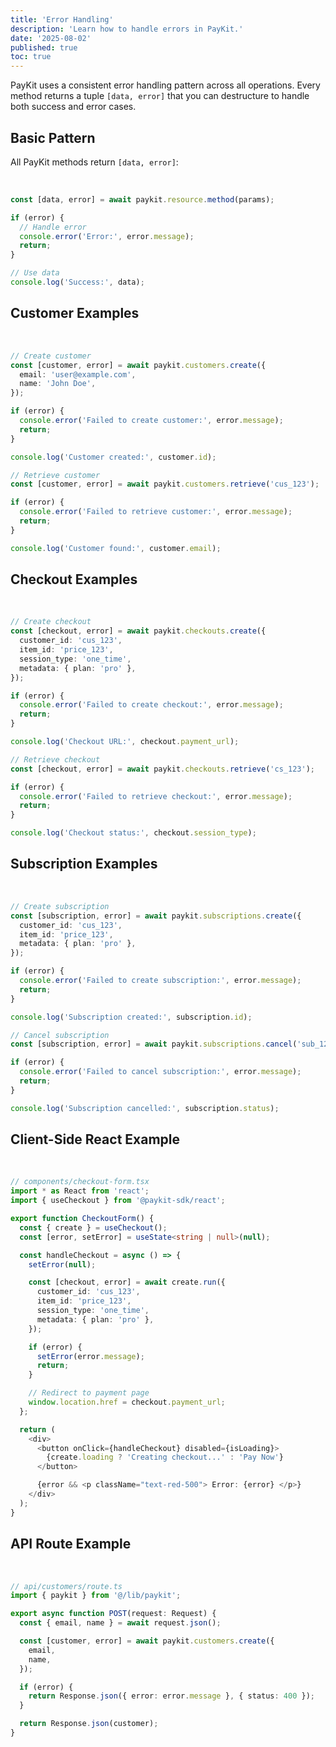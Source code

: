 ```yaml
---
title: 'Error Handling'
description: 'Learn how to handle errors in PayKit.'
date: '2025-08-02'
published: true
toc: true
---
```


PayKit uses a consistent error handling pattern across all operations. Every method returns a tuple `[data, error]` that you can destructure to handle both success and error cases.

## Basic Pattern

All PayKit methods return `[data, error]`:

<br />

```typescript
const [data, error] = await paykit.resource.method(params);

if (error) {
  // Handle error
  console.error('Error:', error.message);
  return;
}

// Use data
console.log('Success:', data);
```

## Customer Examples

<br />

```typescript
// Create customer
const [customer, error] = await paykit.customers.create({
  email: 'user@example.com',
  name: 'John Doe',
});

if (error) {
  console.error('Failed to create customer:', error.message);
  return;
}

console.log('Customer created:', customer.id);

// Retrieve customer
const [customer, error] = await paykit.customers.retrieve('cus_123');

if (error) {
  console.error('Failed to retrieve customer:', error.message);
  return;
}

console.log('Customer found:', customer.email);
```

## Checkout Examples

<br />

```typescript
// Create checkout
const [checkout, error] = await paykit.checkouts.create({
  customer_id: 'cus_123',
  item_id: 'price_123',
  session_type: 'one_time',
  metadata: { plan: 'pro' },
});

if (error) {
  console.error('Failed to create checkout:', error.message);
  return;
}

console.log('Checkout URL:', checkout.payment_url);

// Retrieve checkout
const [checkout, error] = await paykit.checkouts.retrieve('cs_123');

if (error) {
  console.error('Failed to retrieve checkout:', error.message);
  return;
}

console.log('Checkout status:', checkout.session_type);
```

## Subscription Examples

<br />

```typescript
// Create subscription
const [subscription, error] = await paykit.subscriptions.create({
  customer_id: 'cus_123',
  item_id: 'price_123',
  metadata: { plan: 'pro' },
});

if (error) {
  console.error('Failed to create subscription:', error.message);
  return;
}

console.log('Subscription created:', subscription.id);

// Cancel subscription
const [subscription, error] = await paykit.subscriptions.cancel('sub_123');

if (error) {
  console.error('Failed to cancel subscription:', error.message);
  return;
}

console.log('Subscription cancelled:', subscription.status);
```

## Client-Side React Example

<br />

```typescript
// components/checkout-form.tsx
import * as React from 'react';
import { useCheckout } from '@paykit-sdk/react';

export function CheckoutForm() {
  const { create } = useCheckout();
  const [error, setError] = useState<string | null>(null);

  const handleCheckout = async () => {
    setError(null);

    const [checkout, error] = await create.run({
      customer_id: 'cus_123',
      item_id: 'price_123',
      session_type: 'one_time',
      metadata: { plan: 'pro' },
    });

    if (error) {
      setError(error.message);
      return;
    }

    // Redirect to payment page
    window.location.href = checkout.payment_url;
  };

  return (
    <div>
      <button onClick={handleCheckout} disabled={isLoading}>
        {create.loading ? 'Creating checkout...' : 'Pay Now'}
      </button>

      {error && <p className="text-red-500"> Error: {error} </p>}
    </div>
  );
}
```

## API Route Example

<br />

```typescript
// api/customers/route.ts
import { paykit } from '@/lib/paykit';

export async function POST(request: Request) {
  const { email, name } = await request.json();

  const [customer, error] = await paykit.customers.create({
    email,
    name,
  });

  if (error) {
    return Response.json({ error: error.message }, { status: 400 });
  }

  return Response.json(customer);
}
```
